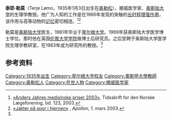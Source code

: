{{multiple issues|
{{blpsources|time=2013-10-21T08:43:36+00:00}}
{{copyedit|time=2013-10-21T08:43:36+00:00}}
{{expand|time=2013-10-21T08:43:36+00:00}}
}}
'''泰耶·勒莫'''（Terje Lømo，1935年1月3日出生在[[奥勒松|奥勒松]]），挪威医学家、[[奥斯陆大学|奥斯陆大学]]的生理学教授。他广为人知的工作是在1966年发现的突触的[[长时程增强作用|长时程增强作用]]，该作用与高等动物的[[记忆|记忆]]密切相连。<ref name="tnlf">[http://www.tidsskriftet.no/index.php?vp_SEKS_ID=889492 «Anders Jahres medisinske priser 2003»]{{Dead link}}, Tidsskrift for den Norske Lægeforening, bd. 123, 2003.</ref><ref name="Apollon">[http://www.apollon.uio.no/vis/art/2003/3/hjernen «Jakter på spor i hjernen»] {{webarchive|url=https://web.archive.org/web/20070607161246/http://www.apollon.uio.no/vis/art/2003/3/hjernen |date=2007-06-07 }}, ''Apollon'', 1. mars 2003.</ref>

勒莫是[[奥斯陆大学|奥斯陆大学]]医生，1961年毕业于[[卑尔根大学|卑尔根大学]]。1969年获奥斯陆大学医学博士学位。那时他在英国[[伦敦大学学院|伦敦大学学院]]做博士后研究员。之后受聘于奥斯陆大学医学院生理学教研室，在1983年成为研究所的教授。<ref name="tnlf"/>

==参考资料==
{{reflist}}

[[Category:1935年出生|Category:1935年出生]]
[[Category:卑尔根大学校友|Category:卑尔根大学校友]]
[[Category:奧斯陸大學教師|Category:奧斯陸大學教師]]
[[Category:奥勒松人|Category:奥勒松人]]
[[Category:在世人物|Category:在世人物]]
[[Category:挪威医学家|Category:挪威医学家]]
